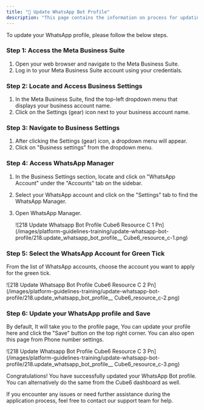 ```yaml
---
title: "👧 Update WhatsApp Bot Profile"
description: "This page contains the information on process for updating you WhatsApp Profile for Bot."
---
```


To update your WhatsApp profile, please follow the below steps.

### **Step 1: Access the Meta Business Suite**

1. Open your web browser and navigate to the Meta Business Suite.
2. Log in to your Meta Business Suite account using your credentials.

### **Step 2: Locate and Access Business Settings**

1. In the Meta Business Suite, find the top-left dropdown menu that displays your business account name.
2. Click on the Settings (gear) icon next to your business account name.

### **Step 3: Navigate to Business Settings**

1. After clicking the Settings (gear) icon, a dropdown menu will appear.
2. Click on "Business settings" from the dropdown menu.

### **Step 4: Access WhatsApp Manager**

1. In the Business Settings section, locate and click on "WhatsApp Account" under the "Accounts" tab on the sidebar.
2. Select your WhatsApp account and click on the "Settings" tab to find the WhatsApp Manager.
3. Open WhatsApp Manager.

   ![218 Update Whatsapp Bot Profile  Cube6 Resource C 1 Pn](/images/platform-guidelines-training/update-whatsapp-bot-profile/218.update_whatsapp_bot_profile__ Cube6_resource_c-1.png)

### **Step 5: Select the WhatsApp Account for Green Tick**

From the list of WhatsApp accounts, choose the account you want to apply for the green tick.

![218 Update Whatsapp Bot Profile  Cube6 Resource C 2 Pn](/images/platform-guidelines-training/update-whatsapp-bot-profile/218.update_whatsapp_bot_profile__ Cube6_resource_c-2.png)

### **Step 6: Update your WhatsApp profile and Save**

By default, It will take you to the profile page, You can update your profile here and click the "Save" button on the top right corner. You can also open this page from Phone number settings.

![218 Update Whatsapp Bot Profile  Cube6 Resource C 3 Pn](/images/platform-guidelines-training/update-whatsapp-bot-profile/218.update_whatsapp_bot_profile__ Cube6_resource_c-3.png)

Congratulations\! You have successfully updated your WhatsApp Bot profile. You can alternatively do the same from the Cube6 dashboard as well.

If you encounter any issues or need further assistance during the application process, feel free to contact our support team for help.
